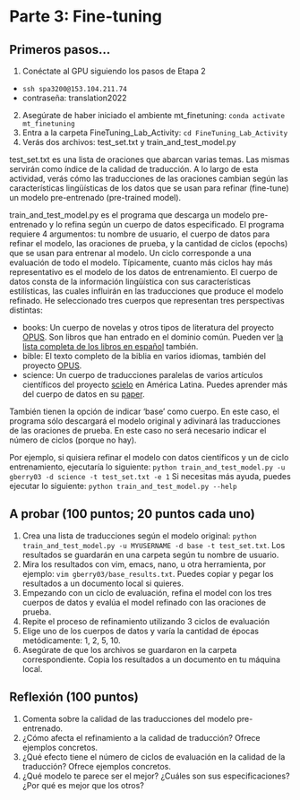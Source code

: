 # Parte 3: Fine-tuning

## Primeros pasos...
1. Conéctate al GPU siguiendo los pasos de Etapa 2 
 * `ssh spa3200@153.104.211.74`
 * contraseña: translation2022
2. Asegúrate de haber iniciado el ambiente mt_finetuning: `conda activate mt_finetuning`
3. Entra a la carpeta FineTuning_Lab_Activity: `cd FineTuning_Lab_Activity`
4. Verás dos archivos: test_set.txt y train_and_test_model.py

test_set.txt es una lista de oraciones que abarcan varias temas. Las mismas servirán como índice de la calidad de traducción. A lo largo de esta actividad, verás cómo las traducciones de las oraciones cambian según las características lingüísticas de los datos que se usan para refinar (fine-tune) un modelo pre-entrenado (pre-trained model). 

train_and_test_model.py es el programa que descarga un modelo pre-entrenado y lo refina según un cuerpo de datos especificado. El programa requiere 4 argumentos: tu nombre de usuario, el cuerpo de datos para refinar el modelo, las oraciones de prueba, y la cantidad de ciclos (epochs) que se usan para entrenar al modelo. Un ciclo corresponde a una evaluación de todo el modelo. Típicamente, cuanto más ciclos hay  más representativo es el modelo de los datos de entrenamiento. El cuerpo de datos consta de la información lingüística con sus características estilísticas, las cuales influirán en las traducciones que produce el modelo refinado. He seleccionado tres cuerpos que representan tres perspectivas distintas:

* books: Un cuerpo de novelas y otros tipos de literatura del proyecto [OPUS](https://opus.nlpl.eu/Books.php). Son libros que han entrado en el dominio común. Pueden ver [la lista completa de los libros en español](https://farkastranslations.com/bilingual_books.php) también.
* bible: El texto completo de la biblia en varios idiomas, también del proyecto [OPUS](https://opus.nlpl.eu/bible-uedin.php).
* science: Un cuerpo de traducciones paralelas de varios artículos científicos del proyecto [scielo](https://scielo.org/es/) en América Latina. Puedes aprender más del cuerpo de datos en su [paper](https://arxiv.org/abs/1905.01852).  

También tienen la opción de indicar 'base' como cuerpo. En este caso, el programa sólo descargará el modelo original y adivinará las traducciones de las oraciones de prueba. En este caso no será necesario indicar el número de ciclos (porque no hay). 

Por ejemplo, si quisiera refinar el modelo con datos científicos y un de ciclo entrenamiento, ejecutaría lo siguiente: `python train_and_test_model.py -u gberry03 -d science -t test_set.txt -e 1`
Si necesitas más ayuda, puedes ejecutar lo siguiente: `python train_and_test_model.py --help`

## A probar (100 puntos; 20 puntos cada uno)

1. Crea una lista de traducciones según el modelo original: `python train_and_test_model.py -u MYUSERNAME -d base -t test_set.txt`. Los resultados se guardarán en una carpeta según tu nombre de usuario.
2. Mira los resultados con vim, emacs, nano, u otra herramienta, por ejemplo: `vim gberry03/base_results.txt`. Puedes copiar y pegar los resultados a un documento local si quieres.
2. Empezando con un ciclo de evaluación, refina el model con los tres cuerpos de datos y evalúa el model refinado con las oraciones de prueba. 
3. Repite el proceso de refinamiento utilizando 3 ciclos de evaluación
4. Elige uno de los cuerpos de datos y varía la cantidad de épocas metódicamente: 1, 2, 5, 10. 
5. Asegúrate de que los archivos se guardaron en la carpeta correspondiente. Copia los resultados a un documento en tu máquina local.


## Reflexión (100 puntos)
1. Comenta sobre la calidad de las traducciones del modelo pre-entrenado.
2. ¿Cómo afecta el refinamiento a la calidad de traducción? Ofrece ejemplos concretos.
3. ¿Qué efecto tiene el número de ciclos de evaluación en la calidad de la traducción? Ofrece ejemplos concretos.
4. ¿Qué modelo te parece ser el mejor? ¿Cuáles son sus especificaciones? ¿Por qué es mejor que los otros?